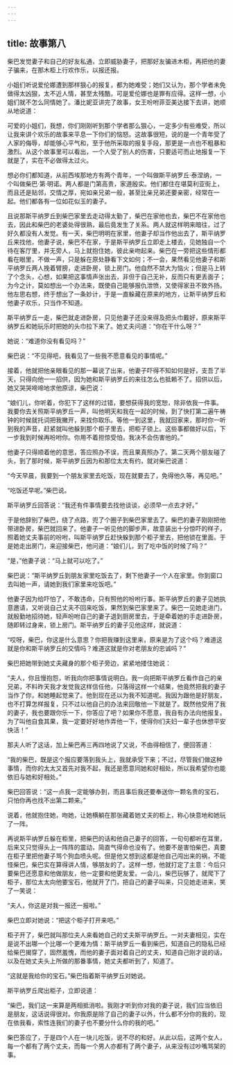 ```yaml
---
---
---
```

title: 故事第八
---

柴巴发觉妻子和自己的好友私通，立即威胁妻子，把那好友骗进木柜，再把他的妻子骗来，在那木柜上行欢作乐，以报还报。



小姐们听说爱伦娜遭到那样狠心的报复，都为她难受；她们又认为，那个学者未免做得太凶狠，太不近人情，甚至太残酷，可是爱伦娜也是罪有应得。这样一想，小姐们就不怎么同情她了。潘比妮亚讲完了故事，女王吩咐菲亚美达接下去讲，她顺从地说道：

可爱的小姐们，我想，你们刚刚听到那个学者那么狠心，一定多少有些难受，所以让我来讲个欢乐的故事来平息一下你们的恼怒。这故事很短，说的是一个青年受了人家的侮辱，却能够心平气和，至于他所采取的报复手段，那更是一点也不粗暴和激烈。从这个故事里可以看出，一个人受了别人的伤害，只要适可而止地报复一下就是了，实在不必做得太过火。

想必你们都知道，从前西埃那地方有两个青年，一个叫做斯平纳罗丘·泰涅纳，一个叫做柴巴·第·明诺。两人都是门第高贵，家道殷实。他们都住在堪莫利亚街上，而且还是贴邻，交情之厚，宛如亲兄弟一般，甚至比亲兄弟还要亲密，经常在一起。他们都各有一位如花似玉的妻子。

且说那斯平纳罗丘到柴巴家里去走动得太勤了，柴巴在家他也去，柴巴不在家他也去，因此和柴巴的老婆处得很熟，最后竟发生了关系。两人就这样明来暗往，过了好久都没有人发觉。有一天，柴巴明明在家里，他妻子却当作他出去了，斯平纳罗丘来找他，他妻子说，柴巴不在家，于是斯平纳罗丘立即走上楼去，见她独自一个待在客厅里，并无旁人，马上就抱住她，彼此亲吻起来。柴巴在一旁把这些情形都看在眼里，不做一声，只是躲在原处静看下文如何；不一会，果然看见他妻子和斯平纳罗丘两人挽着臂膀，走进卧房，锁上房门。他自然不禁大为恼火；但是马上转了个念头，心想，如果把这事情声张出去，非但于自己无补，反而只有更丢面子；为今之计，莫如想出一个办法来，既使自己能够报仇泄愤，又使得家丑不致外扬。他左思右想，终于想出了一条妙计，于是一直躲藏在原来的地方，让斯平纳罗丘和他妻子欢乐，只当作不知道。

斯平纳罗丘一走，柴巴就走进卧房，只见他妻子还没来得及把头巾戴好，原来斯平纳罗丘和她玩乐时把她的头巾拉下来了。她丈夫问道：“你在干什么呀？”

她说：“难道你没有看见吗？”

柴巴说：“不见得吧，我看见了一些我不愿意看见的事情呢。”

接着，他就把他亲眼看见的那一幕说了出来，他妻子吓得不知如何是好，支吾了半天，只得向他一一招供，因为她和斯平纳罗丘的来往怎么也抵赖不了。招供以后，她又哭哭啼啼地求他原谅，柴巴说：

“娘们儿，你听着，你犯下了这样的过错，要想获得我的宽恕，除非依我一件事。我要你去关照斯平纳罗丘一声，叫他明天和我在一起的时候，到了快打第二遍午祷钟的时候就托词把我撇开，来找你取乐。等他一到这里，我就回家来，那时你一听到我的声音，赶紧就叫他躲到那个柜子里去，把柜子锁上。这些事都做好以后，下一步我到时候再吩咐你。你用不着担惊受怕，我决不会伤害他的。”

他妻子只得顺着他的意思，答应照办不误，而且果真照办了。第二天两个朋友碰了头，到了那时候，斯平纳罗丘因为和那位太太有约，就对柴巴说道：

“今天早晨，我要到一个朋友家里去吃饭，现在就要去了，免得他久等，再见吧。”

“吃饭还早呢。”柴巴说。

斯平纳罗丘回答说：“我还有件事情要去找他谈谈，必须早一点去才好。”

于是他辞别了柴巴，绕了点路，兜了个圈子到柴巴家里去了。柴巴的妻子刚刚把他带进卧房，柴巴就回来了。他妻子一听见他的脚步声，故意装出十分惊吓的样子，照着她丈夫事前的吩咐，叫斯平纳罗丘赶快躲到那个柜子里去，把他锁在里面。于是她走出房门，来迎接柴巴，他问道：“娘们儿，到了吃中饭的时候了吗？”

“是，”他妻子说：“马上就可以吃了。”

柴巴说：“斯平纳罗丘到朋友家里吃饭去了，剩下他妻子一个人在家里。你到窗口去叫她一声，请她到我们家里来吃饭吧。”

他妻子因为给吓怕了，不敢违命，只有照他的吩咐行事。斯平纳罗丘的妻子见她执意邀请，又听说自己丈夫不回来吃饭，果然到柴巴家里来了。柴巴一见她走进门，就殷勤地招待她，轻声吩咐自己的妻子退到厨房里去，于是牵着她的手走进卧房，随即转过身来，锁上房门。斯平纳罗丘的妻子见他这样，就说道：

“哎呀，柴巴，你这是什么意思？你把我赚到这里来，原来是为了这个吗？难道这就是你和斯平纳罗丘的交情吗？难道这就是你对老朋友的忠诚吗？”

柴巴把她带到她丈夫藏身的那个柜子旁边，紧紧地搂住她说：

“夫人，你且慢抱怨，听我向你把事情说明白。我一向把斯平纳罗丘看作自己的亲兄弟，不料昨天我才发觉我这样信任他，只落得这样一个结果，他竟然把我的妻子当作了你，和她睡起觉来了。他到现在还以为我不知道呢。我因为跟他是好朋友，也不打算怎样报复，只不过以他自己的办法来回敬他一下就是了。既然他受用了我的妻子，我也要跟你乐一下，你答应了吧？如果你不愿意，我自有办法向他报复。为了叫他自食其果，我一定要好好地作弄他一下，使得你们夫妇一辈子也休想平安快活！”

那夫人听了这话，加上柴巴再三再四地说了又说，不由得相信了，便回答道：

“我的柴巴，既是这个报应要落到我头上，我就承受下来；不过，尽管我们做这种事情，而你的太太又首先对我不起，我还是愿意同她和好相处，所以我希望你也能依旧与她和好相处。”

柴巴回答说：“这一点我一定能够办到，而且事后我还要奉送你一颗名贵的宝石，只怕你再也找不出第二颗来。”

说着，他就抱住她，吻她，让她横躺在那张藏着她丈夫的柜上，称心快意地和她玩了一阵。

再说斯平纳罗丘躲在柜里，把柴巴的话和他自己妻子的回答，一句句都听在耳里，后来又只觉得头上一阵阵的震动，简直气得命也没有了。他要不是害怕柴巴，真要在柜子里把他妻子骂个狗血喷头呢。但是他又想到这都是他自己闯出来的祸，不能怪柴巴，柴巴实在算得讲人情，够朋友的了。这样一想，他就打定了主意：今后只要柴巴还愿意和他做朋友，他一定要和他更友爱。一会儿，柴巴玩够了，就爬下了柜子，那位太太向他要宝石，他就开了门，把自己的妻子叫来，只见她走进来，笑了一笑说：

“夫人，你这是对我一报还一报啦。”

柴巴立即对她说：“把这个柜子打开来吧。”

柜子开了，柴巴就叫那位夫人来看她自己的丈夫斯平纳罗丘。一对夫妻相见，实在是说不出哪一个比哪一个更难为情：斯平纳罗丘一看到柴巴，知道自己的隐私已经给柴巴揭穿了，固然羞愧，而他的妻子面对着自己的丈夫，知道自己刚才说的话，以及在她丈夫头上所做的那番事情，她丈夫都听到了，知道了。

“这就是我给你的宝石。”柴巴指着斯平纳罗丘对她说。

斯平纳罗丘爬出柜子，立即说道：

“柴巴，我们这一来算是两相抵消啦。我刚才听到你对我的妻子说，我们应当依旧是朋友，这话说得很对。你我原是除了自己的妻子以外，什么都不分你的我的，现在依我看，索性连我们的妻子也不要分什么你的我的吧。”

柴巴答应了，于是四个人在一块儿吃饭，说不尽的和好。从此以后，这两个女人，每一个都有了两个丈夫，而每一个男人亦都有了两个妻子，从来没有过吵嘴骂架的事。